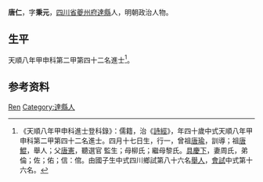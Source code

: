 {{明清人物信息框
| 姓名 = 唐仁
| 原名 =
| 圖片名稱= 
| 圖片大小 =
| 圖片說明 = 
| 最高職務 =
| 國家 = 大明 
| 爵位 =
| 籍貫 = [[四川省|四川省]][[夔州府|夔州府]][[達縣|達縣]]
| 族裔 = 
| 旗籍 = 
| 字號 = 
| 諡號 =
| 出生日期 = 四月十七日
| 出生地點 =
| 逝世日期 = 
| 逝世地點 =
| 墓葬 =
| 配偶 = 周氏
| 親屬 = 曾祖[[唐瑜|唐瑜]]，祖[[唐鯤|唐鯤]]，父[[唐憲|唐憲]]，母柳氏；繼母黎氏
| 出身 =
* 天順八年甲申科進士
| 經歷 =
| 著作 =  
}}
'''唐仁'''{{BD|1425年||？年||}}，字'''秉元'''，[[四川省|四川省]][[夔州府|夔州府]][[達縣|達縣]]人，明朝政治人物。

== 生平 ==
天順八年甲申科第二甲第四十二名進士<ref>《天順八年甲申科進士登科錄》：儒籍，治《[[詩經|詩經]]》，年四十歲中式天順八年甲申科第二甲第四十二名進士。四月十七日生，行一，曾祖[[唐瑜|唐瑜]]，訓導；祖[[唐鯤|唐鯤]]，舉人；父[[唐憲|唐憲]]，聽選官 監生；母柳氏；繼母黎氏。[[具慶下|具慶下]]，妻周氏，弟倫；佐；佑；信：倌。由國子生中式四川鄉試第八十六名[[舉人|舉人]]，[[會試|會試]]中式第十六名。</ref>。

== 参考资料 ==
{{reflist}}

{{明朝人物小作品}}
{{天順八年甲申科殿试金榜}}

{{Authority control}}
{{DEFAULTSORT:Tang唐}}
[[Category:唐姓|Ren]]
[[Category:達縣人|Category:達縣人]]